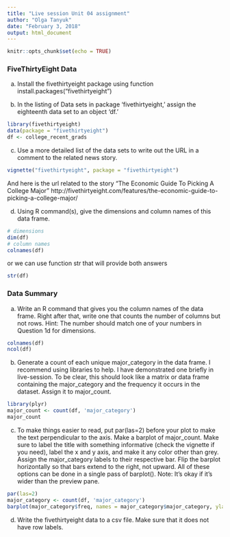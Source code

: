 ---
title: "Live session Unit 04 assignment"
author: "Olga Tanyuk"
date: "February 3, 2018"
output: html_document
---

```{r setup, include=FALSE}
knitr::opts_chunk$set(echo = TRUE)
```


### FiveThirtyEight Data

a. Install the fivethirtyeight package using function install.packages("fivethirtyeight")

b. In the listing of Data sets in package ‘fivethirtyeight,’ assign the eighteenth data set to an object ‘df.’
```{r}
library(fivethirtyeight)
data(package = "fivethirtyeight")
df <- college_recent_grads
```
c. Use a more detailed list of the data sets to write out the URL in a comment to the related news story.
```{r}
vignette("fivethirtyeight", package = "fivethirtyeight")
```
And here is the url related to the story "The Economic Guide To Picking A College Major" http://fivethirtyeight.com/features/the-economic-guide-to-picking-a-college-major/

d. Using R command(s), give the dimensions and column names of this data frame.
```{r}
# dimensions
dim(df)
# column names
colnames(df)
```
or we can use function str that will provide both answers
```{r}
str(df)
```

### Data Summary

a. Write an R command that gives you the column names of the data frame.  Right after that, write one that counts the number of columns but not rows.  Hint: The number should match one of your numbers in Question 1d for dimensions.
```{r}
colnames(df)
ncol(df)
```

b. Generate a count of each unique major_category in the data frame.  I recommend using libraries to help.  I have demonstrated one briefly in live-session.  To be clear, this should look like a matrix or data frame containing the major_category and the frequency it occurs in the dataset.  Assign it to major_count.
```{r}
library(plyr)
major_count <- count(df, 'major_category')
major_count
```
c. To make things easier to read, put par(las=2) before your plot to make the text perpendicular to the axis.  Make a barplot of major_count.  Make sure to label the title with something informative (check the vignette if you need), label the x and y axis, and make it any color other than grey.  Assign the major_category labels to their respective bar.  Flip the barplot horizontally so that bars extend to the right, not upward.  All of these options can be done in a single pass of barplot(). Note: It’s okay if it’s wider than the preview pane.

```{r}
par(las=2)
major_category <- count(df, 'major_category')
barplot(major_category$freq, names = major_category$major_category, ylab = "Frequency", main = "Popularity of college majors", col="red")
```

d. Write the fivethirtyeight data to a csv file.  Make sure that it does not have row labels.
```{r}

```
